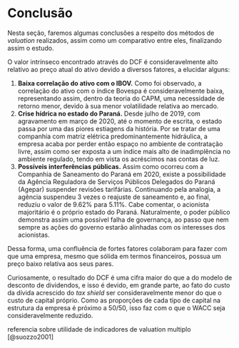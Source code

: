 # Conclusão

Nesta seção, faremos algumas conclusões a respeito dos métodos de _valuation_ realizados, assim como um comparativo entre eles, finalizando assim o estudo.

O valor intrínseco encontrado através do DCF é consideravelmente alto relativo ao preço atual do ativo devido a diversos fatores, a elucidar alguns:

1. **Baixa correlação do ativo com o IBOV.** Como foi observado, a correlação do ativo com o índice Bovespa é consideravelmente baixa, representando assim, dentro da teoria do CAPM, uma necessidade de retorno menor, devido à sua menor volatilidade relativa ao mercado.
2. **Crise hídrica no estado do Paraná.** Desde julho de 2019, com agravamento em março de 2020, até o momento de escrita, o estado passa por uma das piores estiagens da história. Por se tratar de uma companhia com matriz elétrica predominantemente hidráulica, a empresa acaba por perder então espaço no ambiente de contratação livre, assim como ser exposta a um índice mais alto de inadimplência no ambiente regulado, tendo em vista os acréscimos nas contas de luz.
3. **Possíveis interferências públicas.** Assim como ocorreu com a Companhia de Saneamento do Paraná em 2020, existe a possibilidade da Agência Reguladora de Serviços Públicos Delegados do Paraná (Agepar) suspender revisões tarifárias. Continuando pela analogia, a agência suspendeu 3 vezes o reajuste de saneamento e, ao final, reduziu o valor de 9.62% para 5.11%. Cabe comentar, o acionista majoritário é o próprio estado do Paraná. Naturalmente, o poder público demonstra assim uma possível falha de governança, ao passo que nem sempre as ações do governo estarão alinhadas com os interesses dos acionistas.

Dessa forma, uma confluência de fortes fatores colaboram para fazer com que uma empresa, mesmo que sólida em termos financeiros, possua um preço baixo relativa aos seus pares.

Curiosamente, o resultado do DCF é uma cifra maior do que a do modelo de desconto de dividendos, e isso é devido, em grande parte, ao fato do custo da dívida acrescido do _tax shield_ ser consideravelmente menor do que o custo de capital próprio. Como as proporções de cada tipo de capital na estrutura da empresa é próximo a 50/50, isso faz com o que o WACC seja consideravelmente reduzido.

referencia sobre utilidade de indicadores de valuation multiplo [@suozzo2001]

